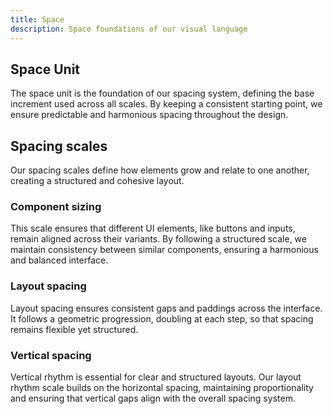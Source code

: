 ```yaml
---
title: Space
description: Space foundations of our visual language
---
```



## Space Unit

The space unit is the foundation of our spacing system, defining the base increment used across all scales. By keeping a consistent starting point, we ensure predictable and harmonious spacing throughout the design.

<ShowDecisionCard d="Size Unit" size="m" viz="square" />

## Spacing scales

Our spacing scales define how elements grow and relate to one another, creating a structured and cohesive layout.

### Component sizing

This scale ensures that different UI elements, like buttons and inputs, remain aligned across their variants. By following a structured scale, we maintain consistency between similar components, ensuring a harmonious and balanced interface.

<ShowDecisionCard d="Sizing Scale" size="m" viz="square" />

### Layout spacing

Layout spacing ensures consistent gaps and paddings across the interface. It follows a geometric progression, doubling at each step, so that spacing remains flexible yet structured.

<ShowDecisionCard d="Layout Gap Scale" size="s" viz="bar-h" />

### Vertical spacing

Vertical rhythm is essential for clear and structured layouts. Our layout rhythm scale builds on the horizontal spacing, maintaining proportionality and ensuring that vertical gaps align with the overall spacing system.

<ShowDecisionCard d="Layout Rhythm Scale" size="m" viz="bar-v" />
